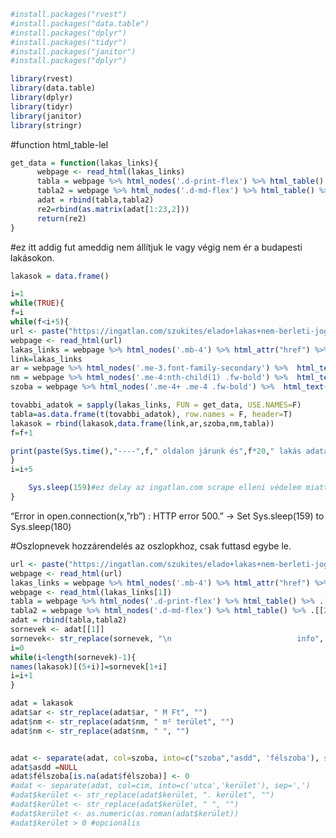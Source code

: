 ```{r message=FALSE, warning=FALSE, message=FALSE}
#install.packages("rvest")
#install.packages("data.table")
#install.packages("dplyr")
#install.packages("tidyr")
#install.packages("janitor")
#install.packages("dplyr")

library(rvest)
library(data.table)
library(dplyr)
library(tidyr)
library(janitor)
library(stringr)
```

#function html_table-lel
```{r 2}
get_data = function(lakas_links){
      webpage <- read_html(lakas_links)
      tabla = webpage %>% html_nodes('.d-print-flex') %>% html_table() %>% .[[1]] 
      tabla2 = webpage %>% html_nodes('.d-md-flex') %>% html_table() %>% .[[2]]
      adat = rbind(tabla,tabla2)
      re2=rbind(as.matrix(adat[1:23,2]))
      return(re2)
}
```

#ez itt addig fut ameddig nem állítjuk le vagy végig nem ér a budapesti lakásokon.
```{r 3}
lakasok = data.frame()

i=1
while(TRUE){
f=i
while(f<i+5){
url <- paste("https://ingatlan.com/szukites/elado+lakas+nem-berleti-jog?page=",f,sep='')
webpage <- read_html(url)
lakas_links = webpage %>% html_nodes('.mb-4') %>% html_attr("href") %>% na.omit() %>% paste("https://ingatlan.com",., sep="")
link=lakas_links
ar = webpage %>% html_nodes('.me-3.font-family-secondary') %>%  html_text(trim = TRUE)
nm = webpage %>% html_nodes('.me-4:nth-child(1) .fw-bold') %>%  html_text(trim = TRUE)
szoba = webpage %>% html_nodes('.me-4+ .me-4 .fw-bold') %>%  html_text(trim = TRUE)

tovabbi_adatok = sapply(lakas_links, FUN = get_data, USE.NAMES=F)
tabla=as.data.frame(t(tovabbi_adatok), row.names = F, header=T)
lakasok = rbind(lakasok,data.frame(link,ar,szoba,nm,tabla))
f=f+1

print(paste(Sys.time(),"----",f," oldalon járunk és",f*20," lakás adatait töltöttük már le"))
}
i=i+5

    Sys.sleep(159)#ez delay az ingatlan.com scrape elleni védelem miatt kell, ha a kód crashel akkor állítsuk be 200sec-re
}
```

"Error in open.connection(x, "rb") : HTTP error 500." -> Set Sys.sleep(159) to  Sys.sleep(180) 


#Oszlopnevek hozzárendelés az oszlopkhoz, csak futtasd egybe le.
```{r 4}
url <- paste("https://ingatlan.com/szukites/elado+lakas+nem-berleti-jog+budapest?page=1")
webpage <- read_html(url)
lakas_links = webpage %>% html_nodes('.mb-4') %>% html_attr("href") %>% na.omit() %>% paste("https://ingatlan.com",., sep="")
webpage <- read_html(lakas_links[1])
tabla = webpage %>% html_nodes('.d-print-flex') %>% html_table() %>% .[[1]] 
tabla2 = webpage %>% html_nodes('.d-md-flex') %>% html_table() %>% .[[2]]
adat = rbind(tabla,tabla2)
sornevek <- adat[[1]]
sornevek<- str_replace(sornevek, "\n                            info", "")
i=0
while(i<length(sornevek)-1){
names(lakasok)[(5+i)]=sornevek[1+i]
i=i+1
}

```



```{r 5 minimális adattranszformáció}
adat = lakasok
adat$ar <- str_replace(adat$ar, " M Ft", "")
adat$nm <- str_replace(adat$nm, " m² terület", "")
adat$nm <- str_replace(adat$nm, " ", "")


adat <- separate(adat, col=szoba, into=c("szoba","asdd", 'félszoba'), sep=' ')
adat$asdd =NULL
adat$félszoba[is.na(adat$félszoba)] <- 0
#adat <- separate(adat, col=cim, into=c('utca','kerület'), sep=',')
#adat$kerület <- str_replace(adat$kerület, ". kerület", "")
#adat$kerület <- str_replace(adat$kerület, " ", "")
#adat$kerület <- as.numeric(as.roman(adat$kerület))
#adat$kerület > 0 #opcionális
```